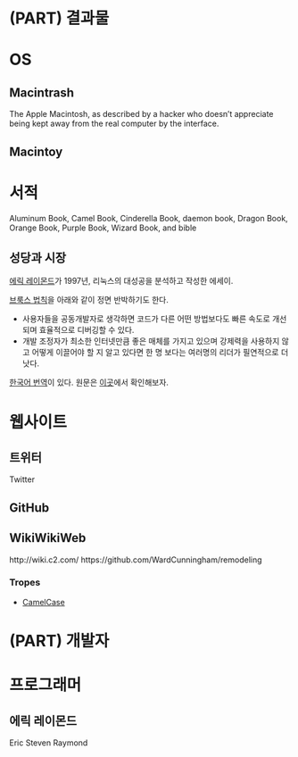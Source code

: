 # (PART) 결과물 {-}

# OS {#os}
## Macintrash {#macintrash}
The Apple Macintosh, as described by a hacker who doesn't appreciate being kept away from the real computer by the interface.

## Macintoy {#macintoy}

# 서적 {#books}
Aluminum Book, Camel Book, Cinderella Book, daemon book, Dragon Book, Orange Book, Purple Book, Wizard Book, and bible

## 성당과 시장 {#cathedral-bazaar}
[에릭 레이몬드](#Eric-Raymond)가 1997년, 리눅스의 대성공을 분석하고 작성한 에세이.

[브룩스 법칙](#Brookss-Law)을 아래와 같이 정면 반박하기도 한다.

* 사용자들을 공동개발자로 생각하면 코드가 다른 어떤 방법보다도 빠른 속도로 개선되며 효율적으로 디버깅할 수 있다.
* 개발 조정자가 최소한 인터넷만큼 좋은 매체를 가지고 있으며 강제력을 사용하지 않고 어떻게 이끌어야 할 지 알고 있다면 한 명 보다는 여러명의 리더가 필연적으로 더 낫다.

[한국어 번역](http://wiki.kldp.org/wiki.php/DocbookSgml/Cathedral-Bazaar-TRANS)이 있다. 원문은 [이곳](http://www.catb.org/~esr/writings/cathedral-bazaar/)에서 확인해보자.

# 웹사이트 {#websites}

## 트위터 {#Twitter}
Twitter

## GitHub {#GitHub}

## WikiWikiWeb {#WikiWikiWeb}
http://wiki.c2.com/
https://github.com/WardCunningham/remodeling

### Tropes
* [CamelCase](#CamelCase)

# (PART) 개발자 {-}
# 프로그래머 {#programmers}
## 에릭 레이몬드 {#Eric-Raymond}
Eric Steven Raymond